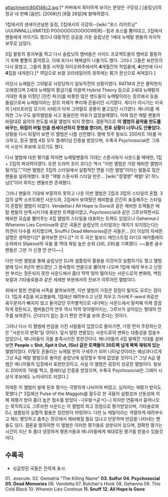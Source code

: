 attachment:804146c2.jpg
[* 커버에서 희미하게 보이는 문양은 구망성.]
[슬립낫]의 정규 네 번째 [음반]. [2008년] [8월 26일]에 발매하였다. 

1집에서의 센세이션널한 등장, 2집에서의 극강의--[wiki:"포스 라이트닝" UUUNNNLLLIIIMITED POOOOOOOOOOOWER]--힘과 포스를 뿜어대고, 3집에서 팬들에게 까이기도 했으나 대중적인 성공을 거둔 슬립낫은 1세대 뉴메탈 팬들의 마지막 보루로 남았다.

3집 활동의 종지부를 찍고 다시 슬립낫의 멤버들은 사이드 프로젝트들의 멤버로 활동하기 위해 뿔뿔히 흩어졌고, 이에 또다시 해체설이 나돌기도 했다. 그러나 그들은 보란듯이 다시 뭉쳤고, 그들의 활동 시작점 아이오와주에서의 '''4'''개월간의 작업끝에, '''4'''년만에 다시 '''4'''집을 내게된다.[* 여담으로 보컬 코리테일러의 뒷목에는 死가 문신으로 써져있다.]

이당시 뉴메탈은 그야말로 사장당하기 일보직전의 상황이였다. RATM과 콘은 몰락한지 오래였으며 2세대 뉴메탈의 황금기를 이끌며 Hybrid Theory 등으로 2세대 뉴메탈의 거대한 축을 이뤘던 [린킨 파크]를 비롯한 많은 밴드들이 뉴메탈이라는 장르에서 등을 돌림으로써 뉴메탈이라는 장르 자체가 뿌리채 흔들리던 시기였다. 게다가 이시기는 미국의 [서브프라임 모기지 사태]가 터져 그야말로 광풍이 불고있던 시기였다. 매니아를 제외한 그누구도 음악앨범을 사고 들을만한 여유가 없었을때였다. 이에 많은 메탈 팬들의 바람대로 음악의 판도를 바꿀 앨범이 되지 못했다. 결론적으로 '''이 앨범이 음악을 판도를 바꾸는, 뒤집어 버릴 만큼 센세이션하지 못했을 뿐더러, 전후 상황이 너무나도 안좋았다.''' 상황을 다시 되짚어 보면 이 앨범은 나름 선전했다. 발매 첫주 빌보드 200차트 1위를 마크하고, 정규 앨범 4장 모두 플래티넘 인증을 받았으며, 수록곡 Psychosocial은 그래미 시상식 후보에 오르기도 했다.

다시 앨범에 대한 평가를 하자면 뉴메탈팬들의 기대는 스톤사워식 사운드를 배재한, 1집 + 2집의 파괴력이였다. 또한 드러머 조이 조디슨 역시 "이번 앨범은 가장 헤비한 앨범이 될거임.","이번 앨범은 3집의 스타일에서 실험적인 면을 더한 앨범"이라는 말들로 많은 팬들을 설레게했다. 또한 "제발 스톤사워 스타일 만은... [wiki:"정열맨" 제발! 오! 하느님!]"이라 외치는 팬들또한 존재했다.

그러나 팬들의 기대에 부흥하지 못하고 나온 이번 앨범은 2집과 3집의 스타일의 혼합. 3집의 살짝 소프트해진 사운드와, 2집에서 보여줬던 헤비함을 간간히 표출해주는 스타일이 혼합된 앨범이 되었다. Vendetta나 All Hope Is Gone과 같은 헤비한 트랙들은 메탈 팬들의 만족시키기에 충분한 트랙들이였고, Psychosocial과 같은 그루브하면서도 헤비한 모습을 뿜어주는 4집 앨범의 스타일을 대표하는 트랙도 있었으나 Gehenna나 Wherenin Lies Continue와 같은 곡들은 슬립낫의 스타일과는 매치가 되지않는다는 의견이 다수를 차지했으며, Snuff나 Dead Memories같은 곡들은... [더 이상의 자세한 설명은 생략한다][* 들어보면 안다.][* 이 두 곡은 빌보드 메인스트림 라디오 에어플레이 순위에서 Slipknot의 곡들 중 역대 제일 높은 순위 (3위, 2위)를 기록했다. ~~물론 골수팬들은 그딴 거 신경 안 쓴다~~]

다만 이번 앨범을 통해 슬립낫은 DJ와 샘플링의 활용을 이것저것 실험하기도 했고 앨범 발매 당시 9년차 밴드였던 그 완숙함이 연륜으로 뿜어져 나오며 1집때 때려 부수고 난장판 부리는 정돈되지 못한 사운드에서 좀더 딱딱 맞아 떨어지는 사운드로의 변화와, 백킹 보컬과 기타솔로들과 같은 세세한 부분에서의 진보가 이루어진 앨범이다. 

위에서 말한 연륜에 사족을 붙여보자면, 이번 앨범의 가장큰 장점이 될지도 모르는 점이다. 1집과 4집을 비교했을때, 1집에선 때려부수고 난장 피우고 가사에 F-word 와같은 육두문자가 빠지지 않고 들어갔던 무차별적으로 내다박는 사운드에서 탈피해 이제 깔끔하게 정돈되고, 멤버들간의 연주 역시 딱딱 맞아떨어지는, 그루브가 살아있는 형태의 연주를 보여준다. 군더더기 없는 듣기 편한 연주를 보여 준다는 것이다.

그러나 다시 이 앨범에 반감을 가진 사람들의 입장으로 돌아가면, 가장 먼저 주장하는것은 "사운드의 변화"일 것이다. 앞서 말한 연륜있는 사운드로의 변화는 대중성을 잡을수 있었으나, 매니아들의 귀를 충족시키진 못한것이다. 매니아들의 4집 발매전 기대를 살펴보면 '''People = Shit, Spit it Out, (Sic) 같은 트랙들이 20트랙 넘게 꽉꽉 채워져 있는''' 앨범이었다. 이렇듯 흔들리는 뉴메탈 판의 구세주가 되어 나타날것이라는 예상과다르게 그냥 A급 메탈 앨범으로 돌아온 슬립낫에 실망할수 밖에 없었을 것이다.[* 그냥 A급 앨범은 매니아들의 입장에서 표현한것이고, 사실 이 앨범은 굉장히 성공한 앨범이다. 빌보드 200차트 1위를 찍고, 플래티넘 인증을 받았으며, 수록곡 Psychosocial은 그래미 시상식 후보에도 노미네이트 되었다.]

하여튼 이 앨범이 발매 된후 평가는 극명하게 나뉘어져 버렸고, 심지어는 재평가 받지도 못했다.[* 3집에선 Pulse of the Maggots를 필두로 한 곡들의 실험성과 선동성에 의해 재평가 받아 좀더 높은 점수를 받았다 --[우왕ㅋ굳ㅋ]--] 하지만 연륜에서 묻어나오는 묵직하고도 그루브한 사운드는 이 앨범의 최고 장점으로 평가받았으며, 기타솔로와 DJ, 샘플링의 실험적 활용은 칭찬받아 마땅하다. 다만 뉴 메탈이라는 격렬하게 때려부수고 헤드 뱅잉하고 춤추는 장르에서 헤비해질 필요 있냐고 반문하며 반감을 나타내는 팬들도 있다. 결론을 말하자면 이 엘범은 이러한 평가들로 양분되어 있으며, 정확한 평가는 시간이 지난 후 좀더 냉정하게 평론가들과 매니아들에게 제대로된 평가를 받을수 있을것이다.
== 수록곡 ==
* 싱글컷된 곡들은 진하게 표시.

01. .execute.
02. Gematria "The Killing Name"
'''03. Sulfur'''
'''04. Psychosocial'''
'''05. Dead Memories'''
06. Vendetta
07. Butcher's Hook
08. Gehenna
09. This Cold Black
10. Wherein Lies Continue
'''11. Snuff''' 
'''12. All Hope Is Gone '''
